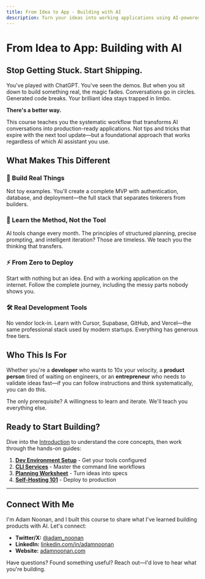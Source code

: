 ```yaml
---
title: From Idea to App - Building with AI
description: Turn your ideas into working applications using AI-powered development tools
---
```


# From Idea to App: Building with AI

## Stop Getting Stuck. Start Shipping.

You've played with ChatGPT. You've seen the demos. But when you sit down to build something real, the magic fades. Conversations go in circles. Generated code breaks. Your brilliant idea stays trapped in limbo.

**There's a better way.**

This course teaches you the systematic workflow that transforms AI conversations into production-ready applications. Not tips and tricks that expire with the next tool update—but a foundational approach that works regardless of which AI assistant you use.

## What Makes This Different

### 🎯 Build Real Things
Not toy examples. You'll create a complete MVP with authentication, database, and deployment—the full stack that separates tinkerers from builders.

### 🧠 Learn the Method, Not the Tool
AI tools change every month. The principles of structured planning, precise prompting, and intelligent iteration? Those are timeless. We teach you the thinking that transfers.

### ⚡ From Zero to Deploy
Start with nothing but an idea. End with a working application on the internet. Follow the complete journey, including the messy parts nobody shows you.

### 🛠️ Real Development Tools
No vendor lock-in. Learn with Cursor, Supabase, GitHub, and Vercel—the same professional stack used by modern startups. Everything has generous free tiers.

## Who This Is For

Whether you're a **developer** who wants to 10x your velocity, a **product person** tired of waiting on engineers, or an **entrepreneur** who needs to validate ideas fast—if you can follow instructions and think systematically, you can do this.

The only prerequisite? A willingness to learn and iterate. We'll teach you everything else.

## Ready to Start Building?

Dive into the [Introduction](/introduction) to understand the core concepts, then work through the hands-on guides:

1. **[Dev Environment Setup](/dev-environment-setup)** - Get your tools configured
2. **[CLI Services](/cli-services)** - Master the command line workflows  
3. **[Planning Worksheet](/planning-worksheet)** - Turn ideas into specs
4. **[Self-Hosting 101](/self-hosting-101)** - Deploy to production

---

## Connect With Me

I'm Adam Noonan, and I built this course to share what I've learned building products with AI. Let's connect:

- **Twitter/X:** [@adam_noonan](https://twitter.com/adam_noonan)
- **LinkedIn:** [linkedin.com/in/adamnoonan](https://linkedin.com/in/adamnoonan)  
- **Website:** [adamnoonan.com](https://adamnoonan.com)

Have questions? Found something useful? Reach out—I'd love to hear what you're building.
